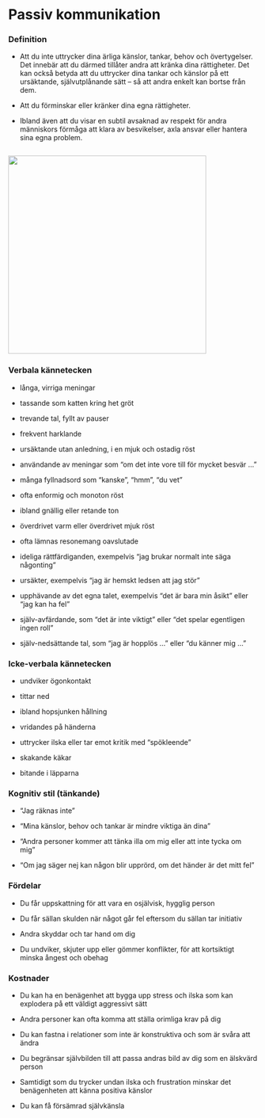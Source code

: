 # Passiv kommunikation

### Definition

-   Att du inte uttrycker dina ärliga känslor, tankar, behov och
    övertygelser. Det innebär att du därmed tillåter andra att kränka
    dina rättigheter. Det kan också betyda att du uttrycker dina tankar
    och känslor på ett ursäktande, självutplånande sätt -- så att andra
    enkelt kan bortse från dem.

-   Att du förminskar eller kränker dina egna rättigheter.

-   Ibland även att du visar en subtil avsaknad av respekt för andra
    människors förmåga att klara av besvikelser, axla ansvar eller
    hantera sina egna problem.

![](/sites/respekt/media/image/canvas-passiv-slinga-X.svg){style="width: 400px; height: 400px; margin: 1em 0px 0px;"}

### Verbala kännetecken

-   långa, virriga meningar

-   tassande som katten kring het gröt

-   trevande tal, fyllt av pauser

-   frekvent harklande

-   ursäktande utan anledning, i en mjuk och ostadig röst

-   användande av meningar som "om det inte vore till för mycket besvär
    ..."

-   många fyllnadsord som "kanske", "hmm", "du vet"

-   ofta enformig och monoton röst

-   ibland gnällig eller retande ton

-   överdrivet varm eller överdrivet mjuk röst

-   ofta lämnas resonemang oavslutade

-   ideliga rättfärdiganden, exempelvis "jag brukar normalt inte säga
    någonting"

-   ursäkter, exempelvis "jag är hemskt ledsen att jag stör"

-   upphävande av det egna talet, exempelvis "det är bara min åsikt"
    eller "jag kan ha fel"

-   själv-avfärdande, som "det är inte viktigt" eller "det spelar
    egentligen ingen roll"

-   själv-nedsättande tal, som "jag är hopplös ..." eller "du känner mig
    ..."

### Icke-verbala kännetecken

-   undviker ögonkontakt

-   tittar ned

-   ibland hopsjunken hållning

-   vridandes på händerna

-   uttrycker ilska eller tar emot kritik med "spökleende"

-   skakande käkar

-   bitande i läpparna

### Kognitiv stil (tänkande)

-   "Jag räknas inte"

-   "Mina känslor, behov och tankar är mindre viktiga än dina"

-   "Andra personer kommer att tänka illa om mig eller att inte tycka om
    mig"

-   "Om jag säger nej kan någon blir upprörd, om det händer är det mitt
    fel"

### Fördelar

-   Du får uppskattning för att vara en osjälvisk, hygglig person

-   Du får sällan skulden när något går fel eftersom du sällan tar
    initiativ

-   Andra skyddar och tar hand om dig

-   Du undviker, skjuter upp eller gömmer konflikter, för att
    kortsiktigt minska ångest och obehag

### Kostnader

-   Du kan ha en benägenhet att bygga upp stress och ilska som kan
    explodera på ett väldigt aggressivt sätt

-   Andra personer kan ofta komma att ställa orimliga krav på dig

-   Du kan fastna i relationer som inte är konstruktiva och som är svåra
    att ändra

-   Du begränsar självbilden till att passa andras bild av dig som en
    älskvärd person

-   Samtidigt som du trycker undan ilska och frustration minskar det
    benägenheten att känna positiva känslor

-   Du kan få försämrad självkänsla
